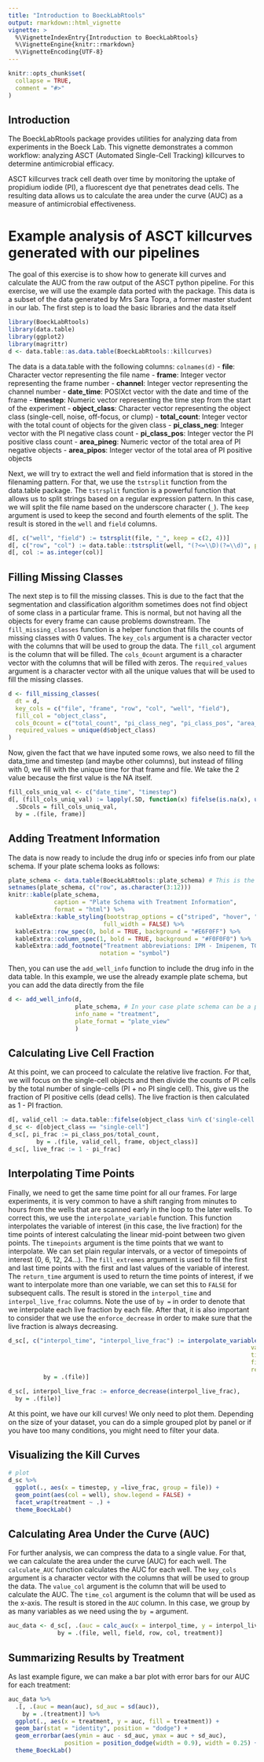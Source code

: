 ```yaml
---
title: "Introduction to BoeckLabRtools"
output: rmarkdown::html_vignette
vignette: >
  %\VignetteIndexEntry{Introduction to BoeckLabRtools}
  %\VignetteEngine{knitr::rmarkdown}
  %\VignetteEncoding{UTF-8}
---
```


```r
knitr::opts_chunk$set(
  collapse = TRUE,
  comment = "#>"
)
```

## Introduction

The BoeckLabRtools package provides utilities for analyzing data from experiments in the Boeck Lab. This vignette demonstrates a common workflow: analyzing ASCT (Automated Single-Cell Tracking) killcurves to determine antimicrobial efficacy.

ASCT killcurves track cell death over time by monitoring the uptake of propidium iodide (PI), a fluorescent dye that penetrates dead cells. The resulting data allows us to calculate the area under the curve (AUC) as a measure of antimicrobial effectiveness.

# Example analysis of ASCT killcurves generated with our pipelines
The goal of this exercise is to show how to generate kill curves and calculate the AUC from the raw output of the ASCT python pipeline. For this exercise, we will use the example data ported with the package. This data is a subset of the data generated by Mrs Sara Topra, a former master student in our lab. The first step is to load the basic libraries and the data itself

```r
library(BoeckLabRtools)
library(data.table)
library(ggplot2)
library(magrittr)
d <- data.table::as.data.table(BoeckLabRtools::killcurves)
```

The data is a data.table with the following columns: `colnames(d)`
- **file**: Character vector representing the file name
- **frame**: Integer vector representing the frame number
- **channel**: Integer vector representing the channel number
- **date_time**: POSIXct vector with the date and time of the frame
- **timestep**: Numeric vector representing the time step from the start of the experiment
- **object_class**: Character vector representing the object class (single-cell, noise, off-focus, or clump)
- **total_count**: Integer vector with the total count of objects for the given class
- **pi_class_neg**: Integer vector with the PI negative class count
- **pi_class_pos**: Integer vector the PI positive class count
- **area_pineg**: Numeric vector of the total area of PI negative objects
- **area_pipos**: Integer vector of the total area of PI positive objects

Next, we will try to extract the well and field information that is stored in the filenaming pattern. For that, we use the `tstrsplit` function from the data.table package. The `tstrsplit` function is a powerful function that allows us to split strings based on a regular expression pattern. In this case, we will split the file name based on the underscore character (`_`). The `keep` argument is used to keep the second and fourth elements of the split. The result is stored in the `well` and `field` columns.

```r
d[, c("well", "field") := tstrsplit(file, "_", keep = c(2, 4))]
d[, c("row", "col") := data.table::tstrsplit(well, "(?<=\\D)(?=\\d)", perl = TRUE)]
d[, col := as.integer(col)]
```

## Filling Missing Classes

The next step is to fill the missing classes. This is due to the fact that the segmentation and classification algorithm sometimes does not find object of some class in a particular frame. This is normal, but not having all the objects for every frame can cause problems downstream. The `fill_missing_classes` function is a helper function that fills the counts of missing classes with 0 values. The `key_cols` argument is a character vector with the columns that will be used to group the data. The `fill_col` argument is the column that will be filled. The `cols_0count` argument is a character vector with the columns that will be filled with zeros. The `required_values` argument is a character vector with all the unique values that will be used to fill the missing classes.

```r

d <- fill_missing_classes(
  dt = d,
  key_cols = c("file", "frame", "row", "col", "well", "field"),
  fill_col = "object_class",
  cols_0count = c("total_count", "pi_class_neg", "pi_class_pos", "area_pineg", "area_pipos"),
  required_values = unique(d$object_class)
)
```
Now, given the fact that we have inputed some rows, we also need to fill the data_time and timestep (and maybe other columns), but instead of filling with 0, we fill with the unique time for that frame and file. We take the 2 value because the first value is the NA itself.

```r
fill_cols_uniq_val <- c("date_time", "timestep")
d[, (fill_cols_uniq_val) := lapply(.SD, function(x) fifelse(is.na(x), unique(x)[2], x)),
  .SDcols = fill_cols_uniq_val, 
  by = .(file, frame)]
```

## Adding Treatment Information

The data is now ready to include the drug info or species info from our plate schema. If your plate schema looks as follows:
```r
plate_schema <- data.table(BoeckLabRtools::plate_schema) # This is the example schema for our dataset
setnames(plate_schema, c("row", as.character(3:12)))
knitr::kable(plate_schema, 
             caption = "Plate Schema with Treatment Information",
             format = "html") %>%
  kableExtra::kable_styling(bootstrap_options = c("striped", "hover", "condensed"),
                           full_width = FALSE) %>%
  kableExtra::row_spec(0, bold = TRUE, background = "#E6F0FF") %>%
  kableExtra::column_spec(1, bold = TRUE, background = "#F0F0F0") %>%
  kableExtra::add_footnote("Treatment abbreviations: IPM - Imipenem, TGC - Tigecycline, AMK - Amikacin, MXF - Moxifloxacin, CLR - Clarithromycin", 
                          notation = "symbol")


```
Then, you can use the `add_well_info` function to include the drug info in the data table. In this example, we use the already example plate schema, but you can add the data directly from the file
```r

d <- add_well_info(d, 
                   plate_schema, # In your case plate schema can be a path to the file
                   info_name = "treatment",
                   plate_format = "plate_view"
                   )
```

## Calculating Live Cell Fraction

At this point, we can proceed to calculate the relative live fraction. For that, we will focus on the single-cell objects and then divide the counts of PI cells by the total number of single-cells (PI + no PI single cell). This, give us the fraction of PI positive cells (dead cells). The live fraction is then calculated as 1 - PI fraction.

```r

d[, valid_cell := data.table::fifelse(object_class %in% c('single-cell'), TRUE, FALSE)]
d_sc <- d[object_class == "single-cell"]
d_sc[, pi_frac := pi_class_pos/total_count, 
        by = .(file, valid_cell, frame, object_class)]
d_sc[, live_frac := 1 - pi_frac]

```

## Interpolating Time Points

Finally, we need to get the same time point for all our frames. For large experiments, it is very common to have a shift ranging from minutes to hours from the wells that are scanned early in the loop to the later wells. To correct this, we use the `interpolate_variable` function. This function interpolates the variable of interest (in this case, the live fraction) for the time points of interest calculating the linear mid-point between two given points. The `timepoints` argument is the time points that we want to interpolate. We can set plain regular intervals, or a vector of timepoints of interest (0, 6, 12, 24...). The `fill_extremes` argument is used to fill the first and last time points with the first and last values of the variable of interest. The `return_time` argument is used to return the time points of interest, if we want to interpolate more than one variable, we can set this to `FALSE` for subsequent calls. The result is stored in the `interpol_time` and `interpol_live_frac` columns. Note the use of `by =` in order to denote that we interpolate each live fraction by each file. After that, it is also important to consider that we use the `enforce_decrease` in order to make sure that the live fraction is always decreasing.

```r

d_sc[, c("interpol_time", "interpol_live_frac") := interpolate_variable(time = timestep, 
                                                                     values = live_frac, 
                                                                     timepoints = c(0, 3, 6, 9, 12), 
                                                                     fill_extremes = TRUE, 
                                                                     return_time = TRUE),
          by = .(file)]

d_sc[, interpol_live_frac := enforce_decrease(interpol_live_frac), 
  by = .(file)]

```
At this point, we have our kill curves! We only need to plot them. Depending on the size of your dataset, you can do a simple grouped plot by panel or if you have too many conditions, you might need to filter your data.

## Visualizing the Kill Curves


```r
# plot
d_sc %>%
  ggplot(., aes(x = timestep, y =live_frac, group = file)) +
  geom_point(aes(col = well), show.legend = FALSE) +
  facet_wrap(treatment ~ .) +
  theme_BoeckLab()

```

## Calculating Area Under the Curve (AUC)

For further analysis, we can compress the data to a single value. For that, we can calculate the area under the curve (AUC) for each well. The `calculate_AUC` function calculates the AUC for each well. The `key_cols` argument is a character vector with the columns that will be used to group the data. The `value_col` argument is the column that will be used to calculate the AUC. The `time_col` argument is the column that will be used as the x-axis. The result is stored in the `AUC` column. In this case, we group by as many variables as we need using the `by =` argument.

```r

auc_data <- d_sc[, .(auc = calc_auc(x = interpol_time, y = interpol_live_frac)), 
              by = .(file, well, field, row, col, treatment)]

```

## Summarizing Results by Treatment

As last example figure, we can make a bar plot with error bars for our AUC for each treatment:
```r

auc_data %>%
  .[, .(auc = mean(auc), sd_auc = sd(auc)), 
    by = .(treatment)] %>%
  ggplot(., aes(x = treatment, y = auc, fill = treatment)) +
  geom_bar(stat = "identity", position = "dodge") +
  geom_errorbar(aes(ymin = auc - sd_auc, ymax = auc + sd_auc), 
                position = position_dodge(width = 0.9), width = 0.25) +
  theme_BoeckLab()
```



